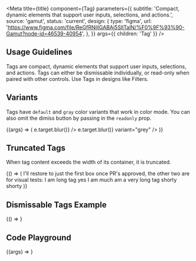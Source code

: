 

<Meta
  title={title}
  component={Tag}
  parameters={{
    subtitle:
      'Compact, dynamic elements that support user inputs, selections, and actions.',
    source: 'gamut',
    status: 'current',
    design: {
      type: 'figma',
      url:
        'https://www.figma.com/file/ReGfRNillGABAj5SlITalN/%F0%9F%93%90-Gamut?node-id=46539-40954',
    },
  }}
  args={{ children: 'Tag' }}
/>

## Usage Guidelines

Tags are compact, dynamic elements that support user inputs, selections, and actions. Tags can either be dismissable individually, or read-only when paired with other controls. Use Tags in designs like Filters.

## Variants

Tags have `default` and `gray` color variants that work in color mode. You can also omit the dimiss button by passing in the `readonly` prop.

<Canvas>
  <Story name="Tag Variants">
    {(args) => (
      <FlexBox center justifyContent="space-around">
        <Tag {...args} onDismiss={(e) => e.target.blur()} />
        <Tag {...args} onDismiss={(e) => e.target.blur()} variant="grey" />
        <Tag {...args} readonly />
        <Tag {...args} readonly variant="grey" />
      </FlexBox>
    )}
  </Story>
</Canvas>

## Truncated Tags

When tag content exceeds the width of its container, it is truncated.

<Canvas>
  <Story name="Truncated Tags">
    {() => (
      <FlexBox flexDirection="column">
      <Box>
      I'll restore to just the first box once PR's approved, the other two are for visual tests:
      </Box>
      <FlexBox justifyContent="space-between" >
        <Box width="12rem">
          <Tag>I am long tag yes I am much am a very long tag</Tag>
        </Box>
        <Box width="4rem">
          <Tag>shorty</Tag>
        </Box>
        <Box width="25px">
          <Tag>shorty</Tag>
        </Box>
      </FlexBox>
      </FlexBox>
    )}
  </Story>
</Canvas>

## Dismissable Tags Example

<Canvas>
  <Story name="Working Example">{() => <TagExample />}</Story>
</Canvas>

## Code Playground

<Canvas>
  <Story name="Tag">{(args) => <Tag {...args} />}</Story>
</Canvas>

<PropsTable story="Tag" />
